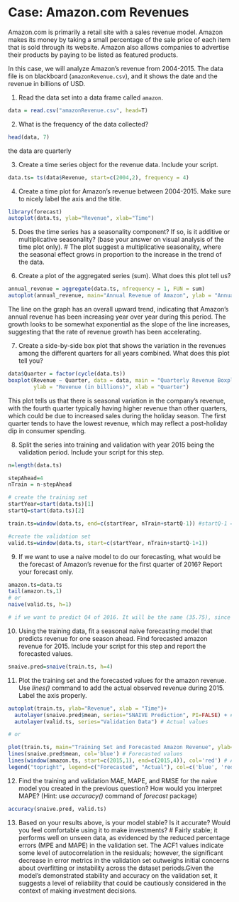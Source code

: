# Case: Amazon.com Revenues 

Amazon.com is primarily a retail site with a sales revenue model. Amazon makes its money by taking a small percentage of the sale price of each item that is sold through its website. Amazon also allows companies to advertise their products by paying to be listed as featured products. 

In this case, we will analyze Amazon's revenue from 2004-2015. The data file is on blackboard (`amazonRevenue.csv`), and it shows the date and the revenue in billions of USD.

(@) Read the data set into a data frame called `amazon`.

```r
data = read.csv("amazonRevenue.csv", head=T)
```

(@) What is the frequency of the data collected?
```r
head(data, 7)
```
the data are quarterly

(@) Create a time series object for the revenue data. Include your script.
```r
data.ts= ts(data$Revenue, start=c(2004,2), frequency = 4)
```

(@) Create a time plot for Amazon's revenue between 2004-2015. Make sure to nicely label the axis and the title. 
```r
library(forecast)
autoplot(data.ts, ylab="Revenue", xlab="Time")
```

(@) Does the time series has a seasonality component? If so, is it additive or multiplicative seasonality? (base your answer on visual analysis of the time plot only).
# The plot suggest a multiplicative seasonality, where the seasonal effect grows in proportion to the increase in the trend of the data.

(@) Create a plot of the aggregated series (sum). What does this plot tell us?
```r
annual_revenue = aggregate(data.ts, nfrequency = 1, FUN = sum)
autoplot(annual_revenue, main="Annual Revenue of Amazon", ylab = "Annual Revenue", xlab = "Year")
```
The line on the graph has an overall upward trend, indicating that Amazon's annual revenue has been increasing year over year during this period. The growth looks to be somewhat exponential as the slope of the line increases, suggesting that the rate of revenue growth has been accelerating.


(@) Create a side-by-side box plot that shows the variation in the revenues among the different quarters for all years combined. What does this plot tell you?
```r
data$Quarter = factor(cycle(data.ts))
boxplot(Revenue ~ Quarter, data = data, main = "Quarterly Revenue Boxplot",
        ylab = "Revenue (in billions)", xlab = "Quarter")
```
This plot tells us that there is seasonal variation in the company's revenue, with the fourth quarter typically having higher revenue than other quarters, which could be due to increased sales during the holiday season. The first quarter tends to have the lowest revenue, which may reflect a post-holiday dip in consumer spending.

(@) Split the series into training and validation with year 2015 being the validation period. Include your script for this step.
```r
n=length(data.ts)

stepAhead=4
nTrain = n-stepAhead

# create the training set
startYear=start(data.ts)[1]
startQ=start(data.ts)[2]

train.ts=window(data.ts, end=c(startYear, nTrain+startQ-1)) #startQ-1 = shifted by one quarter

#create the validation set
valid.ts=window(data.ts, start=c(startYear, nTrain+startQ-1+1))
```

(@) If we want to use a naive model to do our forecasting, what would be the forecast of Amazon's revenue for the first quarter of 2016? Report your forecast only.
```r
amazon.ts=data.ts
tail(amazon.ts,1)
# or
naive(valid.ts, h=1)

# if we want to predict Q4 of 2016. It will be the same (35.75), since we do not have any new observed records
```

(@) Using the training data, fit a seasonal naive forecasting model that predicts revenue for one season ahead. Find forecasted amazon revenue for 2015. Include your script for this step and report the forecasted values.
```r
snaive.pred=snaive(train.ts, h=4)
```

(@) Plot the training set and the forecasted values for the amazon revenue. Use _lines()_ command to add the actual observed revenue during 2015. Label the axis properly.
```r
autoplot(train.ts, ylab="Revenue", xlab = "Time")+
  autolayer(snaive.pred$mean, series="SNAIVE Prediction", PI=FALSE) + # Predicted values
  autolayer(valid.ts, series="Validation Data") # Actual values

# or

plot(train.ts, main="Training Set and Forecasted Amazon Revenue", ylab="Revenue", xlab="Time")
lines(snaive.pred$mean, col='blue') # Forecasted values
lines(window(amazon.ts, start=c(2015,1), end=c(2015,4)), col='red') # Actual observed revenue for 2015
legend("topright", legend=c("Forecasted", "Actual"), col=c('blue', 'red'), lty=1)

```

(@) Find the training and validation MAE, MAPE, and RMSE for the naive model you created in the previous question? How would you interpret MAPE? (Hint: use _accuracy()_ command of *forecast* package)
```r
accuracy(snaive.pred, valid.ts)
```

(@) Based on your results above, is your model stable? Is it accurate? Would you feel comfortable using it to make investments?
# Fairly stable; it performs well on unseen data, as evidenced by the reduced percentage errors (MPE and MAPE) in the validation set. The ACF1 values indicate some level of autocorrelation in the residuals; however, the significant decrease in error metrics in the validation set outweighs initial concerns about overfitting or instability across the dataset periods.Given the model's demonstrated stability and accuracy on the validation set, it suggests a level of reliability that could be cautiously considered in the context of making investment decisions.

